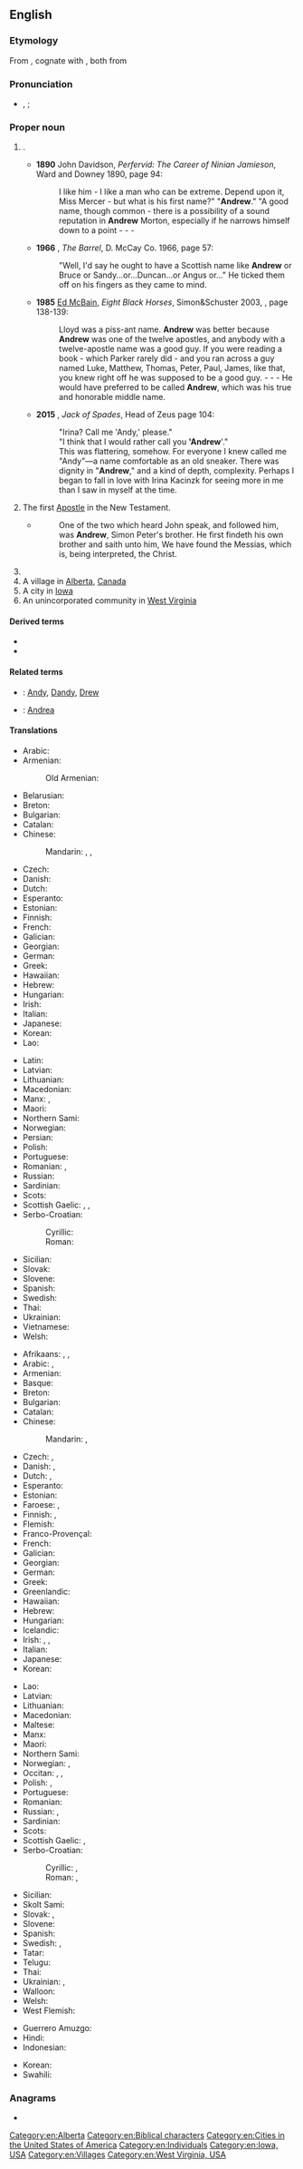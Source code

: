 {{wikipedia|Andrew|lang=en}}
{{wikipedia|Andrew the Apostle|lang=en}}
==English==

===Etymology===
From {{der|en|grc|Ἀνδρέας}}, cognate with {{m|grc|ἀνδρεῖος|t=manly}}, both from {{m|grc|ἀνήρ|t=man}}

===Pronunciation===
* {{enPR|ăn'dro͞o}}, {{IPA|/ˈæn.dɹuː/|lang=en}}; {{IPAchar|[ˈeᵊnˌdʒɹʊ̈u]|[ˈænˌdʒɹʊ̈u]}}

===Proper noun===
{{en-proper noun}}

# {{given name|lang=en|male|from=Ancient Greek}}.
#* '''1890''' John Davidson, ''Perfervid: The Career of Ninian Jamieson'', Ward and Downey 1890, page 94:
#*: I like him - I like a man who can be extreme. Depend upon it, Miss Mercer - but what is his first name?" "'''Andrew'''." "A good name, though common - there is a possibility of a sound reputation in '''Andrew''' Morton, especially if he narrows himself down to a point - - -
#* '''1966''' {{w|Ester Wier}}, ''The Barrel'', D. McCay Co. 1966, page 57:
#*: "Well, I'd say he ought to have a Scottish name like '''Andrew''' or Bruce or Sandy...or...Duncan...or Angus or..." He ticked them off on his fingers as they came to mind.
#* '''1985''' [[w:Evan Hunter|Ed McBain]], ''Eight Black Horses'', Simon&Schuster 2003, {{ISBN|074346690X}}, page 138-139:
#*: Lloyd was a piss-ant name. '''Andrew''' was better because '''Andrew''' was one of the twelve apostles, and anybody with a twelve-apostle name was a good guy. If you were reading a book - which Parker rarely did - and you ran across a guy named Luke, Matthew, Thomas, Peter, Paul, James, like that, you knew right off he was supposed to be a good guy. - - - He would have preferred to be called '''Andrew''', which was his true and honorable middle name.
#* '''2015''' {{w|Joyce Carol Oates}}, ''Jack of Spades'', Head of Zeus {{ISBN|9781784970970}} page 104:
#*: "Irina? Call me 'Andy,' please."
#*: "I think that I would rather call you ''''Andrew''''."
#*: This was flattering, somehow. For everyone I knew called me "Andy"―a name comfortable as an old sneaker. There was dignity in "'''Andrew'''," and a kind of depth, complexity. Perhaps I began to fall in love with Irina Kacinzk for seeing more in me than I saw in myself at the time.
# The first [[Apostle]] in the New Testament.
#* {{RQ:Authorized Version|John|1|40-41}}
#*: One of the two which heard John speak, and followed him, was '''Andrew''', Simon Peter's brother. He first findeth his own brother and saith unto him, We have found the Messias, which is, being interpreted, the Christ.
# {{surname|lang=en|[[patronymic]]|from=given names}}
# A village in [[Alberta]], [[Canada]]
# A city in [[Iowa]]
# An unincorporated community in [[West Virginia]]

====Derived terms====
* {{l|en|Andrew County}}
* {{l|en|St Andrews}}

====Related terms====
* {{qualifier|pet forms}}: [[Andy]], [[Dandy]], [[Drew]]
* {{qualifier|feminine form}}: [[Andrea]]
{{rel4|en|title=surnames|Anders|Anderson|Andison|Andre|Andree|Andress|Andrewes|Andrews|Andrus|Dand|Dandie|Dandy|Danson|Drew|Drewe|Drews|Enderson|Gillanders|Kendrew|MacAndrew|McAndrew|McAndrews|Tancock|Tandy}}

====Translations====
{{trans-top|the Apostle}}
* Arabic: {{t|ar|أَنْدَرَاوُس|m}}
* Armenian: {{t|hy|Անդրեաս}}
*: Old Armenian: {{t|xcl|Անդրէաս}}
* Belarusian: {{t|be|Андрэ́й|m}}
* Breton: {{t+|br|Andrev}}
* Bulgarian: {{t|bg|Андре́й|m}}
* Catalan: {{t+|ca|Andreu|m}}
* Chinese:
*: Mandarin: {{t|cmn|安得烈|tr=Āndéliè}}, {{t+|cmn|安德肋|tr=Āndélē}}, {{t+|cmn|安德|tr=Āndé}}
* Czech: {{t+|cs|Ondřej|m}}
* Danish: {{t|da|Andreas}}
* Dutch: {{t+|nl|Andreas|m}}
* Esperanto: {{t|eo|Andreo}}
* Estonian: {{t|et|Andreas}}
* Finnish: {{t+|fi|Andreas}}
* French: {{t+|fr|André|m}}
* Galician: {{t+|gl|André|m}}
* Georgian: {{t+|ka|ანდრია}}
* German: {{t+|de|Andreas}}
* Greek: {{t+|el|Ανδρέας|m}}
* Hawaiian: {{t|haw|ʻAnederea}}
* Hebrew: {{t|he|אנדראס}}
* Hungarian: {{t+|hu|András}}
* Irish: {{t|ga|Aindrias|m}}
* Italian: {{t+|it|Andrea}}
* Japanese: {{t|ja|アンデレ|tr=Andere}}
* Korean: {{t|ko|안드레아|tr=Andeurea}}
* Lao: {{t-needed|lo}}
{{trans-mid}}
* Latin: {{t|la|Andreas}}
* Latvian: {{t|lv|Andrejs|m}}
* Lithuanian: {{t+|lt|Andriejus|m}}
* Macedonian: {{t+|mk|Андреј|m}}
* Manx: {{t|gv|Andreays|m}}, {{t|gv|Andreas}}
* Maori: {{t|mi|Ānaru}}
* Northern Sami: {{t|se|Ándaras}}
* Norwegian: {{t+|no|Andreas}}
* Persian: {{t|fa|اندریاس|tr=Andriyâs}}
* Polish: {{t+|pl|Andrzej|m}}
* Portuguese: {{t+|pt|André|m}}
* Romanian: {{t+|ro|Andrei}}, {{t|ro|Sfântul Andrei}}
* Russian: {{t+|ru|Андре́й|m}}
* Sardinian: {{t|sc|Andria}}
* Scots: {{t|sco|Andra}}
* Scottish Gaelic: {{t|gd|Anndra|m}}, {{t|gd|Aindrea|m}}, {{t|gd|Anndrais|m}}
* Serbo-Croatian:
*: Cyrillic: {{t|sh|А̀ндрија|m}}
*: Roman: {{t+|sh|Àndrija|m}}
* Sicilian: {{t|scn|Antrìa|m}}
* Slovak: {{t|sk|Andrej|m}}
* Slovene: {{t+|sl|Andrêj|m}}
* Spanish: {{t+|es|Andrés}}
* Swedish: {{t+|sv|Andreas}}
* Thai: {{t|th|นักบุญอันดรูว์|tr=nák bun androo}}
* Ukrainian: {{t|uk|Андрі́й|m}}
* Vietnamese: {{t|vi|Anrê}}
* Welsh: {{t|cy|Andreas}}
{{trans-bottom}}

{{trans-top|male given name}}
* Afrikaans: {{t|af|Andre}}, {{t|af|André}}, {{t|af|Andries}}
* Arabic: {{t|ar|أَنْدَرَاوُس|m}}, {{t|ar|أَنْدْرُو|m}}
* Armenian: {{t|hy|Անդրեաս}}
* Basque: {{t+|eu|Ander}}
* Breton: {{t+|br|Andrev}}
* Bulgarian: {{t|bg|Андре́й|m}}
* Catalan: {{t+|ca|Andreu}}
* Chinese:
*: Mandarin: {{t+|cmn|安德魯}}, {{t+|cmn|安德鲁|tr=Āndélǔ}}
* Czech: {{t+|cs|Ondřej|m}}, {{t+|cs|Andrej|m}}
* Danish: {{t|da|Andreas}}, {{t|da|Anders}}
* Dutch: {{t+|nl|Andreas}}, {{t+|nl|Andries}}
* Esperanto: {{t|eo|Andreo}}
* Estonian: {{t|et|Andres}}
* Faroese: {{t|fo|Andras|m}}, {{t|fo|Andrias|m}}
* Finnish: {{t+|fi|Antero}}, {{t+|fi|Antti}}
* Flemish: {{t+|nl|André}}
* Franco-Provençal: {{t|frp|André}}
* French: {{t+|fr|André}}
* Galician: {{t+|gl|André}}
* Georgian: {{t|ka|ანდრო}}
* German: {{t+|de|Andreas}}
* Greek: {{t+|el|Ανδρέας|m}}
* Greenlandic: {{t|kl|Annassi}}
* Hawaiian: {{t|haw|ʻAnalū}}
* Hebrew: {{t|he|אנדריי|m|tr=andréy}} {{qualifier|from Russian}}
* Hungarian: {{t+|hu|András}}
* Icelandic: {{t+|is|Andrés}}
* Irish: {{t|ga|Aindriú|m}}, {{t|ga|Aindrias|m}}, {{t|ga|Aindréas|m}}
* Italian: {{t+|it|Andrea}}
* Japanese: {{t|ja|アンドリュー|tr=Andoryū}}
* Korean: {{t|ko|앤드류|tr=Aendeuryu}}
{{trans-mid}}
* Lao: {{t|lo|ແອນດູ}}
* Latvian: {{t|lv|Andrejs|m}}
* Lithuanian: {{t+|lt|Andrius|m}}
* Macedonian: {{t+|mk|Андреј|m}}
* Maltese: {{t|mt|Indri}}
* Manx: {{t|gv|Andreas|m}}
* Maori: {{t|mi|Ānaru}}
* Northern Sami: {{t|se|Ándaras}}
* Norwegian: {{t+|no|Andreas}}, {{t+|no|Anders}}
* Occitan: {{t|oc|Andrèu|m}}, {{t|oc|Andreu|m}}, {{t|oc|Andrieu|m}}
* Polish: {{t+|pl|Andrzej}}, {{t+|pl|Jędrzej}} {{qualifier|old Polish}}
* Portuguese: {{t+|pt|André}}
* Romanian: {{t+|ro|Andrei}}
* Russian: {{qualifier|cognate}} {{t+|ru|Андре́й|m}}, {{qualifier|transliteration}} {{t+|ru|Э́ндрю|m}}
* Sardinian: {{t|sc|Andria}}
* Scots: {{t|sco|Andra}}
* Scottish Gaelic: {{t|gd|Anndra|m}}, {{t|gd|Aindrea|m}}
* Serbo-Croatian:
*: Cyrillic: {{t|sh|А̀ндрија|m}}, {{t|sh|А̀ндреј|m}}
*: Roman: {{t+|sh|Àndrija|m}}, {{t|sh|Àndrej|m}}
* Sicilian: {{t|scn|Antrìa|m}}
* Skolt Sami: {{t|sms|Ååntašǩ}}
* Slovak: {{t|sk|Ondrej}}, {{t|sk|Andrej}}
* Slovene: {{t+|sl|Andrêj|m}}
* Spanish: {{t+|es|Andrés}}
* Swedish: {{t+|sv|Anders}}, {{t+|sv|Andreas}}
* Tatar: {{t|tt|Әндри}}
* Telugu: {{t|te|ఆండ్రూ}}
* Thai: {{t|th|แอนดรูว์|tr=androo}}
* Ukrainian: {{qualifier|cognate}} {{t|uk|Андрі́й|m}}, {{qualifier|transliteration}} {{t|uk|Е́ндрю|m}}
* Walloon: {{t|wa|Andrî}}
* Welsh: {{t|cy|Andras|m}}
* West Flemish: {{t|vls|Andries|m}}
{{trans-bottom}}

{{checktrans-top}}
* Guerrero Amuzgo: {{t-check|amu|Nntî}}
* Hindi: {{t-check|hi|ऍन्डरू}}
* Indonesian: {{t-check|id|Andreas}}
{{trans-mid}}
* Korean: {{t-check|ko|안드레|tr=Ahn-d-re}}
* Swahili: {{t-check|sw|Andalea}}
{{trans-bottom}}

===Anagrams===
* {{anagrams|en|a=adenrw|Darwen|Wander|Warden|drawne|wander|warden|warned}}

[[Category:en:Alberta]]
[[Category:en:Biblical characters]]
[[Category:en:Cities in the United States of America]]
[[Category:en:Individuals]]
[[Category:en:Iowa, USA]]
[[Category:en:Villages]]
[[Category:en:West Virginia, USA]]